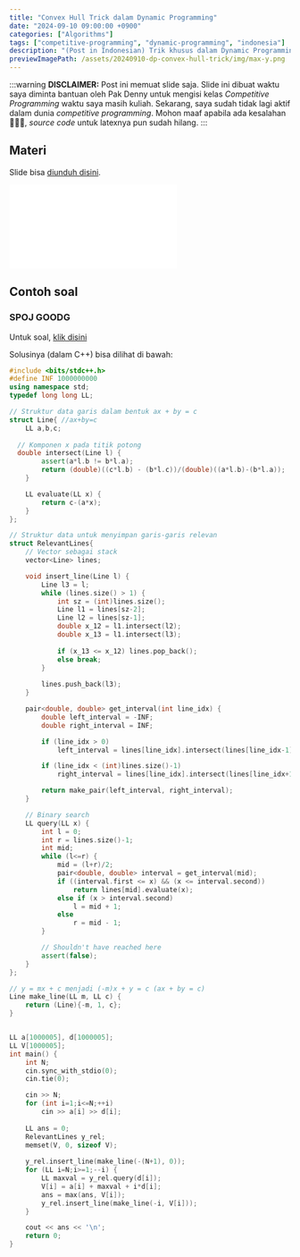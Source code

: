 ```yaml
---
title: "Convex Hull Trick dalam Dynamic Programming"
date: "2024-09-10 09:00:00 +0900"
categories: ["Algorithms"]
tags: ["competitive-programming", "dynamic-programming", "indonesia"]
description: "(Post in Indonesian) Trik khusus dalam Dynamic Programming."
previewImagePath: /assets/20240910-dp-convex-hull-trick/img/max-y.png
---
```


:::warning
**DISCLAIMER:**
Post ini memuat slide saja. Slide ini dibuat waktu saya diminta bantuan oleh Pak Denny
untuk mengisi kelas *Competitive Programming* waktu saya masih kuliah. Sekarang, saya sudah
tidak lagi aktif dalam dunia *competitive programming*. Mohon maaf apabila ada
kesalahan 🙏🙏🙏, *source code* untuk latexnya pun sudah hilang.
:::

## Materi

Slide bisa [diunduh disini](/assets/20240910-dp-convex-hull-trick/pdf/convex_hull_dp.pdf).

<embed className="min-h-[600px] w-full"
  src="/assets/20240910-dp-convex-hull-trick/pdf/convex_hull_dp.pdf"
  type="application/pdf"
  />

## Contoh soal

### SPOJ GOODG
Untuk soal, [klik disini](https://www.spoj.com/problems/GOODG/)

Solusinya (dalam C++) bisa dilihat di bawah:

```c++
#include <bits/stdc++.h>
#define INF 1000000000
using namespace std;
typedef long long LL;

// Struktur data garis dalam bentuk ax + by = c
struct Line{ //ax+by=c
	LL a,b,c;
	
  // Komponen x pada titik potong
  double intersect(Line l) {
		assert(a*l.b != b*l.a);
		return (double)((c*l.b) - (b*l.c))/(double)((a*l.b)-(b*l.a));
	}

	LL evaluate(LL x) {
		return c-(a*x);
	}
};

// Struktur data untuk menyimpan garis-garis relevan
struct RelevantLines{
    // Vector sebagai stack
    vector<Line> lines;

    void insert_line(Line l) {
        Line l3 = l;
        while (lines.size() > 1) {
            int sz = (int)lines.size();
            Line l1 = lines[sz-2];
            Line l2 = lines[sz-1];
            double x_12 = l1.intersect(l2);
            double x_13 = l1.intersect(l3);
            
            if (x_13 <= x_12) lines.pop_back();
            else break;
        }
        
        lines.push_back(l3);
    }

    pair<double, double> get_interval(int line_idx) {
        double left_interval = -INF;
        double right_interval = INF;

        if (line_idx > 0)
            left_interval = lines[line_idx].intersect(lines[line_idx-1]);

        if (line_idx < (int)lines.size()-1)
            right_interval = lines[line_idx].intersect(lines[line_idx+1]);

        return make_pair(left_interval, right_interval);
    }

    // Binary search
    LL query(LL x) {
        int l = 0;
        int r = lines.size()-1;
        int mid;
        while (l<=r) {
            mid = (l+r)/2;
            pair<double, double> interval = get_interval(mid);
            if ((interval.first <= x) && (x <= interval.second))
                return lines[mid].evaluate(x);
            else if (x > interval.second)
                l = mid + 1;
            else
                r = mid - 1;
        }

        // Shouldn't have reached here
        assert(false);
    }
};

// y = mx + c menjadi (-m)x + y = c (ax + by = c)
Line make_line(LL m, LL c) {
    return (Line){-m, 1, c};
}


LL a[1000005], d[1000005];
LL V[1000005];
int main() {
    int N;
    cin.sync_with_stdio(0);
    cin.tie(0);

    cin >> N;
    for (int i=1;i<=N;++i)
        cin >> a[i] >> d[i];
    
    LL ans = 0;
    RelevantLines y_rel;
    memset(V, 0, sizeof V);
    
    y_rel.insert_line(make_line(-(N+1), 0));
    for (LL i=N;i>=1;--i) {
        LL maxval = y_rel.query(d[i]);
        V[i] = a[i] + maxval + i*d[i];
        ans = max(ans, V[i]);
        y_rel.insert_line(make_line(-i, V[i]));
    }

    cout << ans << '\n';
    return 0;
}
```
